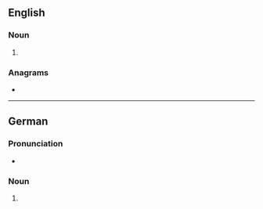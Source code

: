 {{also|CDS|cDs|cd's}}
==English==

===Noun===
{{head|en|noun plural form}}

# {{plural of|CD|lang=en}}

===Anagrams===
* {{anagrams|en|a=cds|CSD|D&Cs|D.S.C.|D.Sc.|DCS|DSC|Sc.D.}}

----

==German==

===Pronunciation===
* {{IPA|/tse(ː)ˈdeːs/|lang=de}}

===Noun===
{{head|de|noun form}}

# {{plural of|CD|lang=de}}